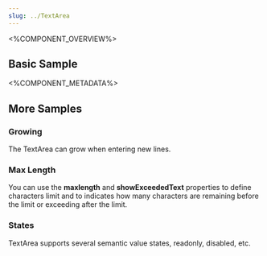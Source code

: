 ```yaml
---
slug: ../TextArea
---
```



<%COMPONENT_OVERVIEW%>

## Basic Sample
<Basic />

<%COMPONENT_METADATA%>

## More Samples

### Growing
The TextArea can grow when entering new lines.

<Growing />

### Max Length
You can use the <b>maxlength</b> and <b>showExceededText</b> properties to define characters limit
and to indicates how many characters are remaining before the limit or exceeding after the limit.

<MaxLength />

### States
TextArea supports several semantic value states, readonly, disabled, etc.

<States />